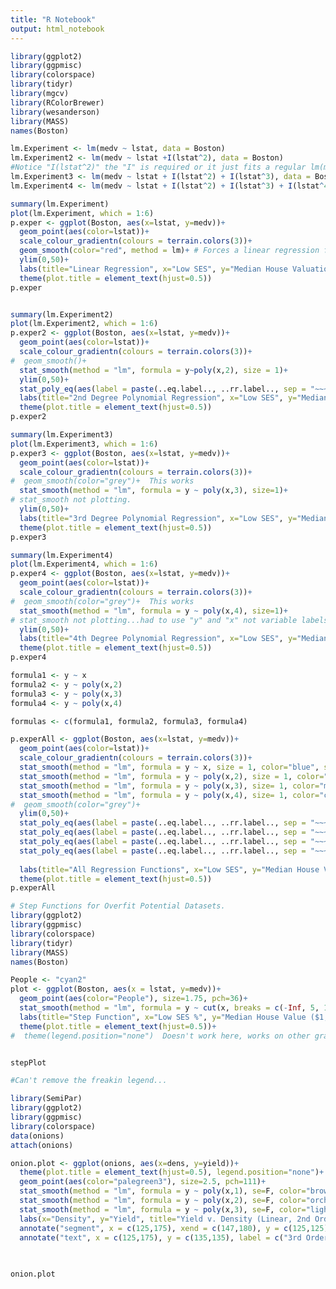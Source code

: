 ```yaml
---
title: "R Notebook"
output: html_notebook
---
```




```r
library(ggplot2)
library(ggpmisc)
library(colorspace)
library(tidyr)
library(mgcv)
library(RColorBrewer)
library(wesanderson)
library(MASS)
names(Boston)

lm.Experiment <- lm(medv ~ lstat, data = Boston)
lm.Experiment2 <- lm(medv ~ lstat +I(lstat^2), data = Boston) 
#Notice "I(lstat^2)" the "I" is required or it just fits a regular lm(medv~lstat, data=Boston)
lm.Experiment3 <- lm(medv ~ lstat + I(lstat^2) + I(lstat^3), data = Boston)
lm.Experiment4 <- lm(medv ~ lstat + I(lstat^2) + I(lstat^3) + I(lstat^4), data = Boston)

summary(lm.Experiment)
plot(lm.Experiment, which = 1:6)
p.exper <- ggplot(Boston, aes(x=lstat, y=medv))+
  geom_point(aes(color=lstat))+
  scale_colour_gradientn(colours = terrain.colors(3))+
  geom_smooth(color="red", method = lm)+ # Forces a linear regression fit.  lm=medv~lstat does not!  It gives the polynomial fit.
  ylim(0,50)+
  labs(title="Linear Regression", x="Low SES", y="Median House Valuation", color="Low SES", caption = "(based on data from Boston Database)")+
  theme(plot.title = element_text(hjust=0.5))
p.exper


summary(lm.Experiment2)
plot(lm.Experiment2, which = 1:6)
p.exper2 <- ggplot(Boston, aes(x=lstat, y=medv))+
  geom_point(aes(color=lstat))+
  scale_colour_gradientn(colours = terrain.colors(3))+
#  geom_smooth()+
  stat_smooth(method = "lm", formula = y~poly(x,2), size = 1)+
  ylim(0,50)+
  stat_poly_eq(aes(label = paste(..eq.label.., ..rr.label.., sep = "~~~")), formula = formula2, parse = TRUE, eq.with.lhs = "italic(hat(y))~`=`~", label.x = 25)+
  labs(title="2nd Degree Polynomial Regression", x="Low SES", y="Median House Valuation", color="Low SES", caption = "(based on data from Boston Database)")+
  theme(plot.title = element_text(hjust=0.5))
p.exper2

summary(lm.Experiment3)
plot(lm.Experiment3, which = 1:6)
p.exper3 <- ggplot(Boston, aes(x=lstat, y=medv))+
  geom_point(aes(color=lstat))+
  scale_colour_gradientn(colours = terrain.colors(3))+
#  geom_smooth(color="grey")+  This works
  stat_smooth(method = "lm", formula = y ~ poly(x,3), size=1)+
# stat_smooth not plotting.
  ylim(0,50)+
  labs(title="3rd Degree Polynomial Regression", x="Low SES", y="Median House Valuation", color="Low SES", caption = "(based on data from Boston Database)")+
  theme(plot.title = element_text(hjust=0.5))
p.exper3

summary(lm.Experiment4)
plot(lm.Experiment4, which = 1:6)
p.exper4 <- ggplot(Boston, aes(x=lstat, y=medv))+
  geom_point(aes(color=lstat))+
  scale_colour_gradientn(colours = terrain.colors(3))+
#  geom_smooth(color="grey")+  This works
  stat_smooth(method = "lm", formula = y ~ poly(x,4), size=1)+
# stat_smooth not plotting...had to use "y" and "x" not variable labels...ffs
  ylim(0,50)+
  labs(title="4th Degree Polynomial Regression", x="Low SES", y="Median House Valuation", color="Low SES", caption = "(based on data from Boston Database)")+
  theme(plot.title = element_text(hjust=0.5))
p.exper4

formula1 <- y ~ x
formula2 <- y ~ poly(x,2)
formula3 <- y ~ poly(x,3)
formula4 <- y ~ poly(x,4)

formulas <- c(formula1, formula2, formula3, formula4)

p.experAll <- ggplot(Boston, aes(x=lstat, y=medv))+
  geom_point(aes(color=lstat))+
  scale_colour_gradientn(colours = terrain.colors(3))+
  stat_smooth(method = "lm", formula = y ~ x, size = 1, color="blue", se=F)+
  stat_smooth(method = "lm", formula = y ~ poly(x,2), size = 1, color="green", se=F)+
  stat_smooth(method = "lm", formula = y ~ poly(x,3), size= 1, color="mediumorchid2", se=F)+  
  stat_smooth(method = "lm", formula = y ~ poly(x,4), size= 1, color="cyan", se=F)+
#  geom_smooth(color="grey")+
  ylim(0,50)+
  stat_poly_eq(aes(label = paste(..eq.label.., ..rr.label.., sep = "~~~")),formula = formula1, eq.with.lhs = "italic(hat(y))~`=`~", parse = TRUE, label.x = 25, color="blue")+
  stat_poly_eq(aes(label = paste(..eq.label.., ..rr.label.., sep = "~~~")), formula = formula2, parse = TRUE, eq.with.lhs = "italic(hat(y))~`=`~", label.y = 40, label.x = 25, color="green")+
  stat_poly_eq(aes(label = paste(..eq.label.., ..rr.label.., sep = "~~~")), formula = formula3, parse = TRUE, eq.with.lhs = "italic(hat(y))~`=`~", label.y = 32, label.x = 25, color="mediumorchid2")+
  stat_poly_eq(aes(label = paste(..eq.label.., ..rr.label.., sep = "~~~")), formula = formula4, parse = TRUE, eq.with.lhs = "italic(hat(y))~`=`~", label.y = 1, label.x= 20, color="cyan")+
  
  labs(title="All Regression Functions", x="Low SES", y="Median House Valuation", color="Low SES", caption = "(based on data from Boston Database)")+
  theme(plot.title = element_text(hjust=0.5))
p.experAll

```
```r
# Step Functions for Overfit Potential Datasets.
library(ggplot2)
library(ggpmisc)
library(colorspace)
library(tidyr)
library(MASS)
names(Boston)

People <- "cyan2"
plot <- ggplot(Boston, aes(x = lstat, y=medv))+
  geom_point(aes(color="People"), size=1.75, pch=36)+
  stat_smooth(method = "lm", formula = y ~ cut(x, breaks = c(-Inf, 5, 10, 15, 20, Inf)))+
  labs(title="Step Function", x="Low SES %", y="Median House Value ($1,000's)", caption = "(based on data from Boston Database)")+
  theme(plot.title = element_text(hjust=0.5))+
#  theme(legend.position="none")  Doesn't work here, works on other graph below!


stepPlot

#Can't remove the freakin legend...

```
```r
library(SemiPar)
library(ggplot2)
library(ggpmisc)
library(colorspace)
data(onions)
attach(onions)

onion.plot <- ggplot(onions, aes(x=dens, y=yield))+
  theme(plot.title = element_text(hjust=0.5), legend.position="none")+
  geom_point(aes(color="palegreen3"), size=2.5, pch=111)+
  stat_smooth(method = "lm", formula = y ~ poly(x,1), se=F, color="brown3")+
  stat_smooth(method = "lm", formula = y ~ poly(x,2), se=F, color="orchid3")+
  stat_smooth(method = "lm", formula = y ~ poly(x,3), se=F, color="lightsteelblue3")+
  labs(x="Density", y="Yield", title="Yield v. Density (Linear, 2nd Order, 3rd Order)")+
  annotate("segment", x = c(125,175), xend = c(147,180), y = c(125,125), yend = c(65,62), colour = c("lightsteelblue3","orchid3"), size=0.8, alpha=0.6, arrow=arrow())+
  annotate("text", x = c(125,175), y = c(135,135), label = c("3rd Order", "2nd Order") , color=c("lightsteelblue3", "palevioletred3"), size=4 , angle=0, fontface="bold")
  
         

onion.plot
```

